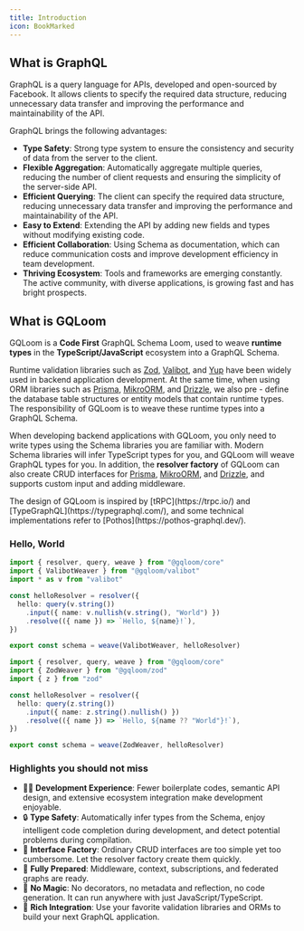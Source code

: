 ```yaml
---
title: Introduction
icon: BookMarked
---
```


## What is GraphQL

GraphQL is a query language for APIs, developed and open-sourced by Facebook. It allows clients to specify the required data structure, reducing unnecessary data transfer and improving the performance and maintainability of the API.

GraphQL brings the following advantages:

- **Type Safety**: Strong type system to ensure the consistency and security of data from the server to the client.
- **Flexible Aggregation**: Automatically aggregate multiple queries, reducing the number of client requests and ensuring the simplicity of the server-side API.
- **Efficient Querying**: The client can specify the required data structure, reducing unnecessary data transfer and improving the performance and maintainability of the API.
- **Easy to Extend**: Extending the API by adding new fields and types without modifying existing code.
- **Efficient Collaboration**: Using Schema as documentation, which can reduce communication costs and improve development efficiency in team development.
- **Thriving Ecosystem**: Tools and frameworks are emerging constantly. The active community, with diverse applications, is growing fast and has bright prospects.

## What is GQLoom

GQLoom is a **Code First** GraphQL Schema Loom, used to weave **runtime types** in the **TypeScript/JavaScript** ecosystem into a GraphQL Schema.

Runtime validation libraries such as [Zod](https://zod.dev/), [Valibot](https://valibot.dev/), and [Yup](https://github.com/jquense/yup) have been widely used in backend application development. At the same time, when using ORM libraries such as [Prisma](https://www.prisma.io/), [MikroORM](https://mikro-orm.io/), and [Drizzle](https://orm.drizzle.team/), we also pre - define the database table structures or entity models that contain runtime types.
The responsibility of GQLoom is to weave these runtime types into a GraphQL Schema.

When developing backend applications with GQLoom, you only need to write types using the Schema libraries you are familiar with. Modern Schema libraries will infer TypeScript types for you, and GQLoom will weave GraphQL types for you.
In addition, the **resolver factory** of GQLoom can also create CRUD interfaces for [Prisma](./schema/prisma.mdx#resolver-factory), [MikroORM](./schema/mikro-orm.mdx#resolver-factory), and [Drizzle](./schema/drizzle.mdx#resolver-factory), and supports custom input and adding middleware.

<Callout>
The design of GQLoom is inspired by [tRPC](https://trpc.io/) and [TypeGraphQL](https://typegraphql.com/), and some technical implementations refer to [Pothos](https://pothos-graphql.dev/).
</Callout>

### Hello, World

```ts twoslash tab="valibot"
import { resolver, query, weave } from "@gqloom/core"
import { ValibotWeaver } from "@gqloom/valibot"
import * as v from "valibot"

const helloResolver = resolver({
  hello: query(v.string())
    .input({ name: v.nullish(v.string(), "World") })
    .resolve(({ name }) => `Hello, ${name}!`),
})

export const schema = weave(ValibotWeaver, helloResolver)
```

```ts twoslash tab="zod"
import { resolver, query, weave } from "@gqloom/core"
import { ZodWeaver } from "@gqloom/zod"
import { z } from "zod"

const helloResolver = resolver({
  hello: query(z.string())
    .input({ name: z.string().nullish() })
    .resolve(({ name }) => `Hello, ${name ?? "World"}!`),
})

export const schema = weave(ZodWeaver, helloResolver)
```

### Highlights you should not miss

- 🧑‍💻 **Development Experience**: Fewer boilerplate codes, semantic API design, and extensive ecosystem integration make development enjoyable.
- 🔒 **Type Safety**: Automatically infer types from the Schema, enjoy intelligent code completion during development, and detect potential problems during compilation.
- 🎯 **Interface Factory**: Ordinary CRUD interfaces are too simple yet too cumbersome. Let the resolver factory create them quickly.
- 🔋 **Fully Prepared**: Middleware, context, subscriptions, and federated graphs are ready.
- 🔮 **No Magic**: No decorators, no metadata and reflection, no code generation. It can run anywhere with just JavaScript/TypeScript.
- 🧩 **Rich Integration**: Use your favorite validation libraries and ORMs to build your next GraphQL application.